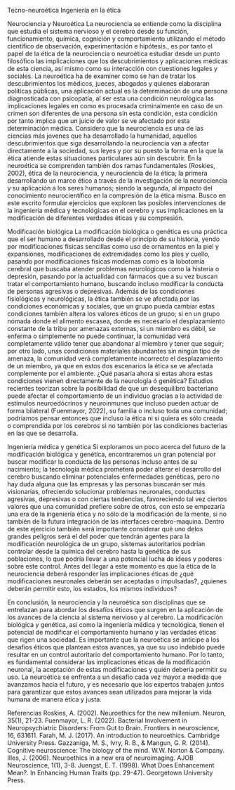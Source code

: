 Tecno-neuroética
Ingeniería en la ética

Neurociencia y Neuroética
La neurociencia se entiende como la disciplina que estudia el sistema nervioso y el cerebro desde su función, funcionamiento, química, cognición y comportamiento utilizando el método científico de observación, experimentación e hipótesis., es por tanto el papel de la ética de la neurociencia o neuroética estudiar desde un punto filosófico las implicaciones que los descubrimientos y aplicaciones médicas de esta ciencia, así mismo como su interacción con cuestiones legales y sociales. La neuroética ha de examiner como se han de tratar los descubrimientos los médicos, jueces, abogados y quienes elaboraran políticas públicas, una aplicación actual es la determinación de una persona diagnosticada con psicopatía, al ser esta una condición neurológica las implicaciones legales en como es procesada criminalmente en caso de un crimen son diferentes de una persona sin esta condición, esta condición por tanto implica que un juicio de valor se ve afectado por esta determinación médica. Considero que la neurociencia es una de las ciencias más jovenes que ha desarrollado la humanidad, aquellos descubrimientos que siga desarrollando la neurociencia van a afectar directamente a la sociedad, sus leyes y por su puesto la forma en la que la ética atiende estas situaciones particulares aún sin descubrir.
En la neuroética se comprenden también dos ramas fundamentales (Roskies, 2002), ética de la neurociencia, y neurociencia de la ética; la primera desarrollando un marco ético a través de la investigación de la neurociencia y su aplicación a los seres humanos; siendo la segunda, al impacto del conocimiento neurocientífico en la compresión de la ética misma.
Busco en este escrito formular ejercicios que exploren las posibles intervenciones de la ingeniería médica y tecnológicas en el cerebro y sus implicaciones en la modificación de diferentes verdades éticas y su compresión.

Modificación biológica
La modificación biológica o genética es una práctica que el ser humano a desarrollado desde el principio de su historia, yendo por modificaciones físicas sencillas como uso de ornamentos en la piel y expansiones, modificaciones de extremidades como los pies y cuello, pasando por modificaciones físicas modernas como es la lobotomía cerebral que buscaba atender problemas neurológicos como la histeria o depresión, pasando por la actualidad con fármacos que a su vez buscan tratar el comportamiento humano, buscando incluso modificar la conducta de personas agresivas o depresivas.
Además de las condiciones fisiológicas y neurológicas, la ética también se ve afectada por las condiciones económicas y sociales, que un grupo pueda cambiar estas condiciones también altera los valores éticos de un grupo; si en un grupo nómada donde el alimento escasea, donde es necesario el desplazamiento constante de la tribu por amenazas externas, si un miembro es débil, se enferma o simplemente no puede continuar, la comunidad verá completamente válido tener que abandonar al miembro y tener que seguir; por otro lado, unas condiciones materiales abundantes sin ningún tipo de amenaza, la comunidad verá completamente incorrecto el desplazamiento de un miembro, ya que en estos dos escenarios la ética se ve afectada complemente por el ambiente. ¿Qué pasaría ahora si estas ahora estas condiciones vienen directamente de la neurología ó genética? Estudios recientes teorizan sobre la posibilidad de que un desequilibro bacteriano puede afectar el comportamiento de un individuo gracias a la actividad de estímulos neuroedócrinos y neuroinmunes que incluso pueden actuar de forma bilateral (Fuenmayor, 2022), su familia o incluso toda una comunidad; podríamos pensar entonces que incluso la ética ni si quiera es sólo creada o comprendida por los cerebros si no también por las condiciones bacterias en las que se desarrolla.

Ingeniería médica y genética
Si exploramos un poco acerca del futuro de la modificación biológica y genética, encontraremos un gran potencial por buscar modificar la conducta de las personas incluso antes de su nacimiento; la tecnología médica prometerá poder alterar el desarrollo del cerebro buscando eliminar potenciales enfermedades genéticas, pero no hay duda alguna que las empresas y las personas buscarán ser más visionarias, ofreciendo solucionar problemas neuronales, conductas agresivas, depresivas o con ciertas tendencias, favoreciendo tal vez ciertos valores que una comunidad prefiere sobre de otros, con esto se empezaría una era de la ingeniería ética y no sólo de la modificación de la mente, si no también de la futura integración de las interfaces cerebro-maquina. Dentro de este ejercicio también será importante considerar qué uno delos grandes peligros será el del poder que tendrán agentes para la modificación neurológica de un grupo, sistemas autoritarios podrían controlar desde la química del cerebro hasta la genética de sus poblaciones, lo que podría llevar a una potencial lucha de ideas y poderes sobre este control. Antes del llegar a este momento es que la ética de la neurociencia deberá responder las implicaciones éticas de ¿qué modificaciones neuronales deberán ser aceptadas o impulsadas?, ¿quienes deberán permitir esto, los estados, los mismos individuos?

En conclusión, la neurociencia y la neuroética son disciplinas que se entrelazan para abordar los desafíos éticos que surgen en la aplicación de los avances de la ciencia al sistema nervioso y al cerebro. La modificación biológica y genética, así como la ingeniería médica y tecnológica, tienen el potencial de modificar el comportamiento humano y las verdades éticas que rigen una sociedad. Es importante que la neuroética se anticipe a los desafíos éticos que plantean estos avances, ya que su uso indebido puede resultar en un control autoritario del comportamiento humano. Por lo tanto, es fundamental considerar las implicaciones éticas de la modificación neuronal, la aceptación de estas modificaciones y quién debería permitir su uso. La neuroética se enfrenta a un desafío cada vez mayor a medida que avanzamos hacia el futuro, y es necesario que los expertos trabajen juntos para garantizar que estos avances sean utilizados para mejorar la vida humana de manera ética y justa.

Referencias
Roskies, A. (2002). Neuroethics for the new millenium. Neuron, 35(1), 21-23.
Fuenmayor, L. R. (2022). Bacterial Involvement in Neuropsychiatric Disorders: From Gut to Brain. Frontiers in neuroscience, 16, 631611.
Farah, M. J. (2017). An introduction to neuroethics. Cambridge University Press.
Gazzaniga, M. S., Ivry, R. B., & Mangun, G. R. (2014). Cognitive neuroscience: The biology of the mind. W.W. Norton & Company.
Illes, J. (2006). Neuroethics in a new era of neuroimaging. AJOB Neuroscience, 1(1), 3-8.
Juengst, E. T. (1998). What Does Enhancement Mean?. In Enhancing Human Traits (pp. 29-47). Georgetown University Press.
